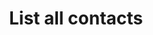 ---
title: 'List all contacts'
description: 'Retrieve all contacts from all connected CRMs using this endpoint'
openapi: "GET /crm/contact"
---
